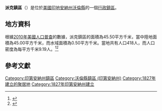 {{noteTA
|G1=USState
|G2=地名
|G3=Unit
}}
{{Infobox settlement
|official_name            = 派克鎮區
|native_name = Pike Township
|settlement_type          = [[行政鎮區|行政鎮區]]
|image_skyline            = 
|imagesize                = 
|image_map                = Map highlighting Pike Township, Warren County, Indiana.svg
|mapsize                  = 250px
|pushpin_map  =USA Indiana
|pushpin_label = 派克鎮區
|pushpin_label_position   = top
|pushpin_map_caption      = 派克鎮區在印地安納州的位置
|subdivision_type         = [[世界政區索引|國家]]
|subdivision_type1        = [[美国州份|州份]]
|subdivision_type2        = [[印地安納州行政区划|縣]]
|subdivision_name         = [[美国|美国]]
|subdivision_name1        = [[印地安納州|印地安納州]]
|subdivision_name2        = [[沃倫縣_(印地安納州)|沃倫縣]]
|elevation_ft             = 659
|elevation_m              = 201
|timezone                 = [[北美东部時區|EST]]
|area_total_km2           = 45.50
|area_land_km2            = 45.00
|area_water_km2           = 0.50
|area_total_sq_mi         = 
|area_land_sq_mi          = 
|area_water_sq_mi         = 
|population_as_of         = [[2010年美國人口普查|2010]]
|population_footnotes     = 
|population_total         = 418
|population_density_km2   = auto
|population_density_sq_mi = auto
|utc_offset               = -5
|coordinates              = {{coord|40|15|21|N|87|23|20|W|display=inline,title}}
| coor_pinpoint           = 
| coordinates_footnotes   = 
|timezone_DST             = EDT
|utc_offset_DST           = -4
|postal_code_type         = [[美國郵區編號|郵區編號]]
|postal_code              = 
|area_code                = [[北美電話區號765|765]]
|blank_name = [[地名信息系统|GNIS ID]]
|blank_info = 453737
}}
'''派克鎮區'''（{{lang-en|Pike Township}}）是位於[[美國|美國]][[印地安納州|印地安納州]][[沃倫縣_(印地安納州)|沃倫縣]]的一個[[行政鎮區|行政鎮區]]。

== 地方資料 ==
根據[[2010年美國人口普查|2010年美國人口普查]]的數據，派克鎮區的面積為45.50平方千米，當中陸地面積為45.00平方千米，而水域面積為0.50平方千米。當地共有人口418人，而人口密度為每平方千米9.19人。<ref name="GR8">{{cite web|url=http://factfinder2.census.gov|publisher=[[美国人口调查局|美国人口调查局]]|accessdate=2011-05-14|title=American FactFinder|archive-date=2013-09-11|archive-url=https://web.archive.org/web/20130911234518/http://factfinder2.census.gov/|dead-url=no}}</ref><ref>{{cite web|url=https://www.citypopulation.de/en/usa/indiana/admin/|title=USA: Indiana (Counties and Townships) - City Population|access-date=2020-09-01|archive-date=2020-04-22|archive-url=https://web.archive.org/web/20200422090607/https://www.citypopulation.de/en/usa/indiana/admin/|dead-url=no}}</ref>

== 參考文獻 ==
{{reflist}}

{{沃倫縣 (印地安納州)}}

{{DEFAULTSORT:Pike Township}}
[[Category:印第安納州鎮區|Category:印第安納州鎮區]]
[[Category:沃倫縣鎮區_(印第安納州)|Category:沃倫縣鎮區 (印第安納州)]]
[[Category:1827年建立的聚居地|Category:1827年建立的聚居地]]
[[Category:1827年印第安納州建立|Category:1827年印第安納州建立]]

{{Indiana-geo-stub}}